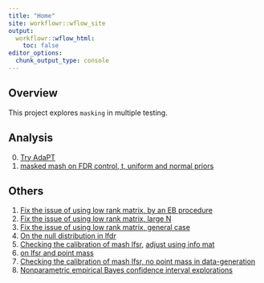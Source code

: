 ```yaml
---
title: "Home"
site: workflowr::wflow_site
output:
  workflowr::wflow_html:
    toc: false
editor_options:
  chunk_output_type: console
---
```


## Overview

This project explores `masking` in multiple testing.

## Analysis

0. [Try AdaPT](tryAdaPT.html)
1. [masked mash on FDR control, t, uniform and normal priors](maskedmashFDR_prior.html)


## Others

1. [Fix the issue of using low rank matrix, by an EB procedure](mashFIX.html)
2. [Fix the issue of using low rank matrix, large N](mashfixLargeN.html)
3. [Fix the issue of using low rank matrix, general case](mashFIXv_i.html)
4. [On the null distribution in lfdr](empirical_null.html)
5. [Checking the calibration of mash lfsr](check_mash_fsr2.html),  [adjust using info mat](check_mash_fsr_info.html)
6. [on lfsr and point mass](lfsr_pointmass.html)
7. [Checking the calibration of mash lfsr, no point mass in data-generation](check_mash_fsr_info_no_point_mass.html)
8. [Nonparametric empirical Bayes confidence interval explorations](nebci.html)
